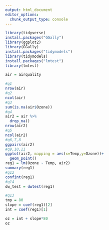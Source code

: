 ---
output: html_document
editor_options: 
  chunk_output_type: console
---
```{r Setup}
library(tidyverse)
install.packages("GGally")
library(ggplot2)
library(GGally)
install.packages("tidymodels")
library(tidymodels)
install.packages("lmtest")
library(lmtest)

air = airquality
```

```{r Questions}
#q1
nrow(air)
#q2
ncol(air)
#q3
sum(is.na(air$Ozone))
#q4
air2 = air %>%
  drop_na()
nrow(air2)
#q5
ncol(air2)
#q6,7,8
ggpairs(air2)
#q9,10,11
ggplot(air2, mapping = aes(x=Temp,y=Ozone))+
  geom_point()
reg1 = lm(Ozone ~ Temp, air2)
summary(reg1)
#q12
confint(reg1)
#q14
dw_test = dwtest(reg1)

#q13
tmp = 80
slope = coef(reg1)[2]
int = coef(reg1)[1]

oz = int + slope*80
oz
```

